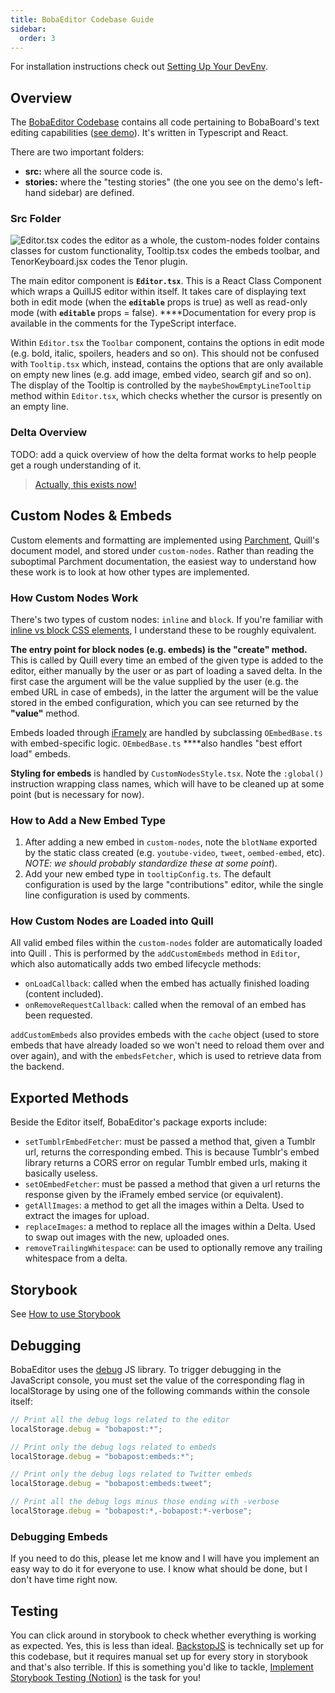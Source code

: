 ```yaml
---
title: BobaEditor Codebase Guide
sidebar:
  order: 3
---
```


For installation instructions check out
[Setting Up Your DevEnv](/docs/development/start-developing/before-you-start).

## Overview

The [BobaEditor Codebase](https://github.com/BobaBoard/boba-editor) contains all
code pertaining to BobaBoard's text editing capabilities
([see demo](https://bobaeditor.netlify.app/)). It's written in Typescript and
React.

There are two important folders:

- **src:** where all the source code is.
- **stories:** where the "testing stories" (the one you see on the demo's
  left-hand sidebar) are defined.

### Src Folder

![Editor.tsx codes the editor as a whole, the custom-nodes folder contains classes for custom functionality, Tooltip.tsx codes the embeds toolbar, and TenorKeyboard.jsx codes the Tenor plugin.](/img/legacy/classes.png)

The main editor component is **`Editor.tsx`**. This is a React Class Component
which wraps a QuillJS editor within itself. It takes care of displaying text
both in edit mode (when the **`editable`** props is true) as well as read-only
mode (with **`editable`** props = false). \*\*\*\*Documentation for every prop
is available in the comments for the TypeScript interface.

Within `Editor.tsx` the `Toolbar` component, contains the options in edit mode
(e.g. bold, italic, spoilers, headers and so on). This should not be confused
with `Tooltip.tsx` which, instead, contains the options that are only available
on empty new lines (e.g. add image, embed video, search gif and so on). The
display of the Tooltip is controlled by the `maybeShowEmptyLineTooltip` method
within `Editor.tsx`, which checks whether the cursor is presently on an empty
line.

### Delta Overview

TODO: add a quick overview of how the delta format works to help people get a
rough understanding of it.

> [Actually, this exists now!](../boba-editor/the-delta-format)

## Custom Nodes & Embeds

Custom elements and formatting are implemented using
[Parchment](https://github.com/quilljs/parchment), Quill's document model, and
stored under `custom-nodes`. Rather than reading the suboptimal Parchment
documentation, the easiest way to understand how these work is to look at how
other types are implemented.

### How Custom Nodes Work

There's two types of custom nodes: `inline` and `block`. If you're familiar with
[inline vs block CSS elements](https://www.samanthaming.com/pictorials/css-inline-vs-inlineblock-vs-block/),
I understand these to be roughly equivalent.

**The entry point for block nodes (e.g. embeds) is the "create" method.** This
is called by Quill every time an embed of the given type is added to the editor,
either manually by the user or as part of loading a saved delta. In the first
case the argument will be the value supplied by the user (e.g. the embed URL in
case of embeds), in the latter the argument will be the value stored in the
embed configuration, which you can see returned by the **"value"** method.

Embeds loaded through [iFramely](http://iframely.com/) are handled by
subclassing `OEmbedBase.ts` with embed-specific logic. `OEmbedBase.ts`
\*\*\*\*also handles "best effort load" embeds.

**Styling for embeds** is handled by `CustomNodesStyle.tsx`. Note the
`:global()` instruction wrapping class names, which will have to be cleaned up
at some point (but is necessary for now).

### How to Add a New Embed Type

1. After adding a new embed in `custom-nodes`, note the `blotName` exported by
   the static class created (e.g. `youtube-video`, `tweet`, `oembed-embed`,
   etc). _NOTE: we should probably standardize these at some point_).
2. Add your new embed type in `tooltipConfig.ts`. The default configuration is
   used by the large "contributions" editor, while the single line configuration
   is used by comments.

### How Custom Nodes are Loaded into Quill

All valid embed files within the `custom-nodes` folder are automatically loaded
into Quill . This is performed by the `addCustomEmbeds` method in `Editor`,
which also automatically adds two embed lifecycle methods:

- `onLoadCallback`: called when the embed has actually finished loading (content
  included).
- `onRemoveRequestCallback`: called when the removal of an embed has been
  requested.

`addCustomEmbeds` also provides embeds with the `cache` object (used to store
embeds that have already loaded so we won't need to reload them over and over
again), and with the `embedsFetcher`, which is used to retrieve data from the
backend.

## Exported Methods

Beside the Editor itself, BobaEditor's package exports include:

- `setTumblrEmbedFetcher`: must be passed a method that, given a Tumblr url,
  returns the corresponding embed. This is because Tumblr's embed library
  returns a CORS error on regular Tumblr embed urls, making it basically
  useless.
- `setOEmbedFetcher`: must be passed a method that given a url returns the
  response given by the iFramely embed service (or equivalent).
- `getAllImages`: a method to get all the images within a Delta. Used to extract
  the images for upload.
- `replaceImages`: a method to replace all the images within a Delta. Used to
  swap out images with the new, uploaded ones.
- `removeTrailingWhitespace`: can be used to optionally remove any trailing
  whitespace from a delta.

## Storybook

See [How to use Storybook](./howtouse-storybook)

## Debugging

BobaEditor uses the [debug](https://www.npmjs.com/package/debug) JS library. To
trigger debugging in the JavaScript console, you must set the value of the
corresponding flag in localStorage by using one of the following commands within
the console itself:

```jsx
// Print all the debug logs related to the editor
localStorage.debug = "bobapost:*";

// Print only the debug logs related to embeds
localStorage.debug = "bobapost:embeds:*";

// Print only the debug logs related to Twitter embeds
localStorage.debug = "bobapost:embeds:tweet";

// Print all the debug logs minus those ending with -verbose
localStorage.debug = "bobapost:*,-bobapost:*-verbose";
```

### Debugging Embeds

If you need to do this, please let me know and I will have you implement an easy
way to do it for everyone to use. I know what should be done, but I don't have
time right now.

## Testing

You can click around in storybook to check whether everything is working as
expected. Yes, this is less than ideal.
[BackstopJS](https://github.com/garris/BackstopJS) is technically set up for
this codebase, but it requires manual set up for every story in storybook and
that's also terrible. If this is something you'd like to tackle,
[Implement Storybook Testing (Notion)](https://www.notion.so/Implement-Storybook-Testing-d4d15ca68a3c4183b5cc67fcf8dd7d06)
is the task for you!
